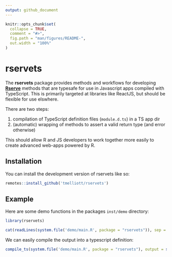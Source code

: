 ```yaml
---
output: github_document
---
```


<!-- README.md is generated from README.Rmd. Please edit that file -->

```r
knitr::opts_chunk$set(
  collapse = TRUE,
  comment = "#>",
  fig.path = "man/figures/README-",
  out.width = "100%"
)
```

# rservets

<!-- badges: start -->
<!-- badges: end -->

The **rservets** package provides methods and workflows for developing [**Rserve**](github.com/att/Rserve) methods that are typesafe for use in Javascript apps compiled with TypeScript. This is primarily targeted at libraries like ReactJS, but should be flexible for use elswhere.

There are two steps:

1. compilation of TypeScript definition files (`module.d.ts`) in a TS app dir
2. (automatic) wrapping of methods to assert a valid return type (and error otherwise)

This should allow R and JS developers to work together more easily to create advanced web-apps powered by R.

## Installation

You can install the development version of rservets like so:

```r
remotes::install_github('tmelliott/rservets')
```

## Example

Here are some demo functions in the packages `inst/demo` directory:

```r
library(rservets)

cat(readLines(system.file('demo/main.R', package = "rservets")), sep = "\n")
```

We can easily compile the output into a typescript definition:

```r
compile_ts(system.file('demo/main.R', package = "rservets"), output = stdout())
```
